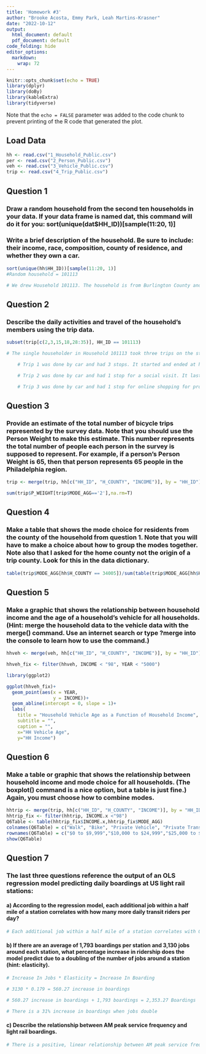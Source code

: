 ```yaml
---
title: 'Homework #3'
author: "Brooke Acosta, Emmy Park, Leah Martins-Krasner"
date: "2022-10-12"
output:
  html_document: default
  pdf_document: default
code_folding: hide
editor_options:
  markdown:
    wrap: 72
---
```


```r
knitr::opts_chunk$set(echo = TRUE)
library(dplyr)
library(doBy)
library(kableExtra)
library(tidyverse)
```

Note that the `echo = FALSE` parameter was added to the code chunk to prevent printing of the R code that generated the plot.

## Load Data
```r
hh <- read.csv("1_Household_Public.csv")
per <- read.csv("2_Person_Public.csv")
veh <- read.csv("3_Vehicle_Public.csv")
trip <- read.csv("4_Trip_Public.csv")
```

## Question 1
### Draw a random household from the second ten households in your data. If your data frame is named dat, this command will do it for you: sort(unique(dat$HH_ID))[sample(11:20, 1)]
### Write a brief description of the household. Be sure to include: their income, race, composition, county of residence, and whether they own a car.

```r
sort(unique(hh$HH_ID))[sample(11:20, 1)]
#Random household = 101113

# We drew Household 101113. The household is from Burlington County and is made up of one 55 to 64 year old male living in a single family, detached house. Their race was collected with the Pilot Record and is labelled as Non-Hispanic. They make between $75,000 and $99,000.  They own 1 car and 1 bike. 
```






## Question 2
### Describe the daily activities and travel of the household’s members using the trip data.
```r
subset(trip[c(2,3,15,18,28:35)], HH_ID == 101113)

# The single householder in Household 101113 took three trips on the study day: 

    # Trip 1 was done by car and had 3 stops. It started and ended at home with stops for a social visit and recreation (watch/observe movies, concert, sports         event, etc).  

    # Trip 2 was done by car and had 1 stop for a social visit. It lasted 1 hr 30 mins.  

    # Trip 3 was done by car and had 1 stop for online shopping for products, services, or goods.  
```

## Question 3
### Provide an estimate of the total number of bicycle trips represented by the survey data. Note that you should use the Person Weight to make this estimate. This number represents the total number of people each person in the survey is supposed to represent. For example, if a person’s Person Weight is 65, then that person represents 65 people in the Philadelphia region.

```r

trip <- merge(trip, hh[c("HH_ID", "H_COUNTY", "INCOME")], by = "HH_ID")

sum(trip$P_WEIGHT[trip$MODE_AGG=='2'],na.rm=T)
```

## Question 4 
### Make a table that shows the mode choice for residents from the county of the household from question 1. Note that you will have to make a choice about how to group the modes together. Note also that I asked for the home county not the origin of a trip county. Look for this in the data dictionary. 
```r
table(trip$MODE_AGG[hh$H_COUNTY == 34005])/sum(table(trip$MODE_AGG[hh$H_COUNTY == 34005]))*100

```

## Question 5 
### Make a graphic that shows the relationship between household income and the age of a household’s vehicle for all households. (Hint: merge the household data to the vehicle data with the merge() command. Use an internet search or type ?merge into the console to learn how to use the command.)

```r

hhveh <- merge(veh, hh[c("HH_ID", "H_COUNTY", "INCOME")], by = "HH_ID")

hhveh_fix <- filter(hhveh, INCOME < "98", YEAR < "5000")

library(ggplot2)

ggplot(hhveh_fix)+
  geom_point(aes(x = YEAR, 
                 y = INCOME))+
  geom_abline(intercept = 0, slope = 1)+
  labs(
    title = "Household Vehicle Age as a Function of Household Income",
    subtitle = "",
    caption = "",
    x="HH Vehicle Age", 
    y="HH Income")

```

## Question 6 
### Make a table or graphic that shows the relationship between household income and mode choice for all households. (The boxplot() command is a nice option, but a table is just fine.) Again, you must choose how to combine modes.

```r

hhtrip <- merge(trip, hh[c("HH_ID", "H_COUNTY", "INCOME")], by = "HH_ID")
hhtrip_fix <- filter(hhtrip, INCOME.x <"98")
Q6Table <- table(hhtrip_fix$INCOME.x,hhtrip_fix$MODE_AGG)
colnames(Q6Table) = c("Walk", "Bike", "Private Vehicle", "Private Transit", "Public Transit", "School Bus", "Other")
rownames(Q6Table) = c("$0 to $9,999","$10,000 to $24,999","$25,000 to $34,999", "$35,000 to $49,999", "$50,000 to $74,999","$75,000 to $99,999","$100,000 to $149,999","$150,000 to $199,999 ","$200,000 to $249,999","$250,000 or more") 
show(Q6Table)
```

## Question 7 
### The last three questions reference the output of an OLS regression model predicting daily boardings at US light rail stations:
#### a) According to the regression model, each additional job within a half mile of a station correlates with how many more daily transit riders per day?	

```r
# Each additional job within a half mile of a station correlates with 0.179 increase in daily transit riders.
```

#### b) If there are an average of 1,793 boardings per station and 3,130 jobs around each station, what percentage increase in ridership does the model predict due to a doubling of the number of jobs around a station (hint: elasticity).

```r
# Increase In Jobs * Elasticity = Increase In Boarding 

# 3130 * 0.179 = 560.27 increase in boardings 

# 560.27 increase in boardings + 1,793 boardings = 2,353.27 Boardings 

# There is a 31% increase in boardings when jobs double 
```

#### c) Describe the relationship between AM peak service frequency and light rail boardings.

```r
# There is a positive, linear relationship between AM peak service frequency and light rail boardings. For every increase in AM peak service frequency, boardings increase by 105.82.  The standard error is 9.887, so the 99% confidence interval for increase in boarders is [80.35, 131.29]. 
```

